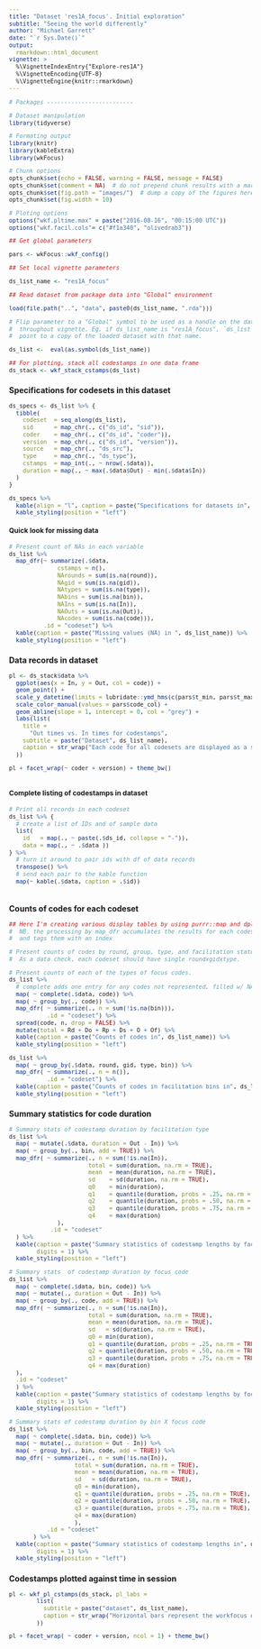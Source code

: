 ```yaml
---
title: "Dataset 'res1A_focus'. Initial exploration"
subtitle: "Seeing the world differently"
author: "Michael Garrett"
date: "`r Sys.Date()`"
output: 
  rmarkdown::html_document
vignette: >
  %\VignetteIndexEntry{"Explore-res1A"}
  %\VignetteEncoding{UTF-8}
  %\VignetteEngine{knitr::rmarkdown}
---
```


<style type="text/css">

body{ /* Normal  */
      font-size: 12px;
  }
td {  /* Table  */
  font-size: 12px;
}
h1.title {
  font-size: 32px;
}
h1 { /* Header 1 */
  font-size: 24px;
}
h2 { /* Header 2 */
    font-size: 18px;
}
h3 { /* Header 3 */
  font-size: 14px;
}

</style>

```r

# Packages -------------------------

# Dataset manipulation
library(tidyverse)

# Formating output
library(knitr)
library(kableExtra)
library(wkFocus)

# Chunk options
opts_chunk$set(echo = FALSE, warning = FALSE, message = FALSE)  
opts_chunk$set(comment = NA)  # do not prepend chunk results with a marker
opts_chunk$set(fig.path = "images/")  # dump a copy of the figures here
opts_chunk$set(fig.width = 10)

# Ploting options
options("wkf.pltime.max" = paste("2016-08-16", "00:15:00 UTC"))
options("wkf.facil.cols"= c("#f1a340", "olivedrab3"))

## Get global parameters

pars <- wkFocus::wkf_config()

## Set local vignette parameters

ds_list_name <- "res1A_focus"

```


```r

## Read dataset from package data into "Global" environment

load(file.path("..", "data", paste0(ds_list_name, ".rda")))

# Flip parameter to a "Global" symbol to be used as a handle on the dataset
#  throughout vignette. Eg, if ds_list_name is "res1A_focus", `ds_list` will
#  point to a copy of the loaded dataset with that name.

ds_list <-  eval(as.symbol(ds_list_name))

## For plotting, stack all codestamps in one data frame
ds_stack <- wkf_stack_cstamps(ds_list)

```

### Specifications for codesets in this dataset

```r

ds_specs <- ds_list %>% {
  tibble(
    codeset  = seq_along(ds_list),
    sid      = map_chr(., c("ds_id", "sid")),
    coder    = map_chr(., c("ds_id", "coder")),
    version  = map_chr(., c("ds_id", "version")),
    source   = map_chr(., "ds_src"), 
    type     = map_chr(., "ds_type"),
    cstamps  = map_int(., ~ nrow(.$data)),
    duration = map(., ~ max(.$data$Out) - min(.$data$In))
  )
}

ds_specs %>% 
  kable(align = "l", caption = paste("Specifications for datasets in", ds_list_name)) %>%
  kable_styling(position = "left") 

```

#### Quick look for missing data

```r

# Present count of NAs in each variable
ds_list %>% 
  map_dfr(~ summarize(.$data, 
              cstamps = n(), 
              NArounds = sum(is.na(round)), 
              NAgid = sum(is.na(gid)), 
              NAtypes = sum(is.na(type)), 
              NAbins = sum(is.na(bin)), 
              NAIns = sum(is.na(In)), 
              NAOuts = sum(is.na(Out)), 
              NAcodes = sum(is.na(code))), 
          .id = "codeset") %>% 
  kable(caption = paste("Missing values (NA) in ", ds_list_name)) %>%
  kable_styling(position = "left")

```

<P style="page-break-before: always">

### Data records in dataset

```r

pl <- ds_stack$data %>% 
  ggplot(aes(x = In, y = Out, col = code)) +
  geom_point() +
  scale_y_datetime(limits = lubridate::ymd_hms(c(pars$t_min, pars$t_max))) +
  scale_color_manual(values = pars$code_col) +
  geom_abline(slope = 1, intercept = 0, col = "grey") +
  labs(list(
    title = 
      "Out times vs. In times for codestamps", 
    subtitle = paste("Dataset", ds_list_name),
    caption = str_wrap("Each code for all codesets are displayed as a single dot. Vertical distance shows the Out time. Horizontal distance shows the In times. No codestamp should appear below the diagonal line.", 80)
  ))

pl + facet_wrap(~ coder + version) + theme_bw()
  
```

#### Complete listing of codestamps in dataset

```r

# Print all records in each codeset
ds_list %>% {
  # create a list of IDs and of sample data
  list(
    id   = map(., ~ paste(.$ds_id, collapse = "-")),
    data = map(., ~ .$data ))
} %>% 
  # turn it around to pair ids with df of data records
  transpose() %>% 
  # send each pair to the kable function
  map(~ kable(.$data, caption = .$id))
  
```

<P style="page-break-before: always">

### Counts of codes for each codeset

```r

## Here I'm creating various display tables by using purrr::map and dplyr::*
#  NB. the processing by map_dfr accumulates the results for each codeset
#  and tags them with an index

# Present counts of codes by round, group, type, and facilitation status (bin)
#  As a data check, each codeset should have single roundxgidxtype.

# Present counts of each of the types of focus codes.
ds_list %>% 
  # complete adds one entry for any codes not represented, filled w/ NAs
  map( ~ complete(.$data, code)) %>% 
  map( ~ group_by(., code)) %>% 
  map_dfr( ~ summarize(., n = sum(!is.na(bin))),
           .id = "codeset") %>% 
  spread(code, n, drop = FALSE) %>% 
  mutate(total = Rd + Do + Rp + Ds + O + Of) %>% 
  kable(caption = paste("Counts of codes in", ds_list_name)) %>% 
  kable_styling(position = "left")

ds_list %>% 
  map( ~ group_by(.$data, round, gid, type, bin)) %>% 
  map_dfr( ~ summarize(., n = n()), 
           .id = "codeset") %>% 
  kable(caption = paste("Counts of codes in facilitation bins in", ds_list_name)) %>%
  kable_styling(position = "left")

```

<P style="page-break-before: always">

### Summary statistics for code duration

```r
# Summary stats of codestamp duration by facilitation type
ds_list %>% 
  map( ~ mutate(.$data, duration = Out - In)) %>% 
  map( ~ group_by(., bin, add = TRUE)) %>% 
  map_dfr( ~ summarize(., n = sum(!is.na(In)), 
                       total = sum(duration, na.rm = TRUE),
                       mean  = mean(duration, na.rm = TRUE),
                       sd    = sd(duration, na.rm = TRUE),
                       q0    = min(duration),
                       q1    = quantile(duration, probs = .25, na.rm = TRUE),
                       q2    = quantile(duration, probs = .50, na.rm = TRUE),
                       q3    = quantile(duration, probs = .75, na.rm = TRUE),
                       q4    = max(duration)
              ),
            .id = "codeset"
  ) %>% 
  kable(caption = paste("Summary statistics of codestamp lengths by facilitation typ in", ds_list_name),
        digits = 1) %>% 
  kable_styling(position = "left")

# Summary stats  of codestamp duration by focus code
ds_list %>% 
  map( ~ complete(.$data, bin, code)) %>%
  map( ~ mutate(., duration = Out - In)) %>% 
  map( ~ group_by(., code, add = TRUE)) %>% 
  map_dfr( ~ summarize(., n = sum(!is.na(In)), 
                       total = sum(duration, na.rm = TRUE),
                       mean = mean(duration, na.rm = TRUE),
                       sd   = sd(duration, na.rm = TRUE),
                       q0 = min(duration),
                       q1 = quantile(duration, probs = .25, na.rm = TRUE),
                       q2 = quantile(duration, probs = .50, na.rm = TRUE),
                       q3 = quantile(duration, probs = .75, na.rm = TRUE),
                       q4 = max(duration)
  ),
  .id = "codeset"
  ) %>% 
  kable(caption = paste("Summary statistics of codestamp lengths by focus code in", ds_list_name),
        digits = 1) %>% 
  kable_styling(position = "left")

# Summary stats of codestamp duration by bin X focus code
ds_list %>% 
  map( ~ complete(.$data, bin, code)) %>%
  map( ~ mutate(., duration = Out - In)) %>% 
  map( ~ group_by(., bin, code, add = TRUE)) %>% 
  map_dfr( ~ summarize(., n = sum(!is.na(In)), 
                   total = sum(duration, na.rm = TRUE),
                   mean = mean(duration, na.rm = TRUE),
                   sd   = sd(duration, na.rm = TRUE),
                   q0 = min(duration),
                   q1 = quantile(duration, probs = .25, na.rm = TRUE),
                   q2 = quantile(duration, probs = .50, na.rm = TRUE),
                   q3 = quantile(duration, probs = .75, na.rm = TRUE),
                   q4 = max(duration)
                   ),
           .id = "codeset"
       ) %>% 
  kable(caption = paste("Summary statistics of codestamp lengths in", ds_list_name),
        digits = 1) %>% 
  kable_styling(position = "left")

```

<P style="page-break-before: always">

### Codestamps plotted against time in session

```r

pl <- wkf_pl_cstamps(ds_stack, pl_labs = 
        list(
          subtitle = paste("dataset", ds_list_name),
          caption = str_wrap("Horizontal bars represent the workfocus of the group being observed as percieved by the coder. Several bars stacked above one another indicate a group has a split focus. Observers may have coded a session several times. The version gives the date the observer began coding the session, not the date of the session.", 100)
        ))

pl + facet_wrap( ~ coder + version, ncol = 1) + theme_bw()


```




